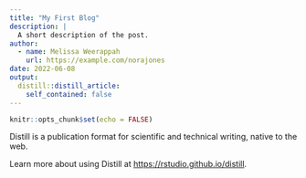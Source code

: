 ```yaml
---
title: "My First Blog"
description: |
  A short description of the post.
author:
  - name: Melissa Weerappah
    url: https://example.com/norajones
date: 2022-06-08
output:
  distill::distill_article:
    self_contained: false
---
```



```r
knitr::opts_chunk$set(echo = FALSE)
```

Distill is a publication format for scientific and technical writing, native to the web.

Learn more about using Distill at <https://rstudio.github.io/distill>.



